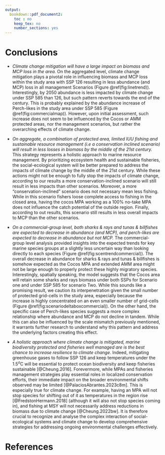 ```yaml
---
output:
  bookdown::pdf_document2:
    toc : no
    keep_tex: no
    number_sections: yes
---
```


# Conclusions

- *Climate change mitigation will have a large impact on biomass and MCP loss in the area.* On the aggregated level, climate change mitigation plays a pivotal role in influencing biomass and MCP loss within the study area with SSP 126 resulting in less abundance (and MCP) loss in all management Scenarios (Figure \@ref(fig:linetrend)). Interestingly, by 2050 abundance is less impacted by climate change under SSP 585 than 126, but such pattern reverts towards the end of the century. This is probably explained by the abundance increase of Perch-likes in the study area under SSP 585 (Figure \@ref(fig:commercialmap)). However, upon initial assessment, such increase does not seem to be influenced by the Cocos or AMM protected areas, nor the management scenarios, but rather the overarching effects of climate change.

- *On aggregate, a combination of protected area, limited IUU fishing and sustainable resource management (i.e a conservation inclined scenario) will result in less losses in biomass by the middle of the 21st century.* This strategy represents a holistic approach to marine resource management. By prioritizing ecosystem health and sustainable fisheries, the social-ecological system will be better prepared to address the impacts of climate change by the middle of the 21st century. While these actions might not be enough to fully stop the impacts of climate change, according to our results a more conservation-inclined scenario will still result in less impacts than other scenarios. Moreover, a more "conservation-inclined" scenario does not necessary mean less fishing. While in this scenario fishers loose complete access to fishing in the closed area, having the cocos MPA working as a 100% no-take MPA does not influence the catch potential of the outside region. Finally, according to out results, this scenario still results in less overall impacts to MCP than the other scenarios. 

- *On a commercial-group level, both sharks & rays and tunas & billfishes are expected to decrease in abundance (and MCP), and perch-likes are expected to decrease in abundance but not MCP.* The commercial-group level analysis provided insights into the expected trends for key marine species groups at a slightly less uncertain way than looking directly to each species (Figure \@ref(fig:scentrendcommercial)). The overall decrease in abundance for sharks & rays and tunas & billfishes is somehow expected as the Cocos MPA and extended AMM area might not be large enough to properly protect these highly migratory species. Interestingly, spatially speaking, the model suggests that the Cocos area will retain some sharks and rays biomass under both SSPs for Scenario one and under SSP 585 for scenario Two. While this sounds like a promising result, we caution its interpenetration given the small number of protected grid-cells in the study area, especially because the increase is highly concentrated on an even smaller number of grid-cells (Figure \@ref(fig:scenariodeltaboxcommercial)). On the other hand, the specific case of Perch-likes species suggests a more complex relationship where abundance and MCP do not decline in tandem. While this can also be influenced by the scale mismatch previously mentioned, it warrants further research to understand why this pattern and address the underlying factors creating this effect.

- *A holistic approach where climate change is mitigated, marine biodiversity protected and fisheries well managed are is the best chance to increase resilience to climate change.* Indeed, mitigating greenhouse gases to follow SSP 126 and keep temperatures under the $1.5^o$C will be essential to protect ocean biodiversity and keep fisheries sustainable [@Cheung.2016]. Forevermore, while MPAs and fisheries management strategies play essential roles in localized conservation efforts, their immediate impact on the broader environmental shifts observed may be limited [@PalaciosAbrantes.2023c8m]. This is especially true for climate change. For example, having an MPA will not stop species for shifting out of it as temperatures in the region rise [@FredstonHermann.2018] (although it will also not stop species coming in), and fishing at MSY will not necessarily address reductions in biomass due to climate change [@Cheung.2022bw]. It is therefore crucial to recognize and analyse the complex interaction of social-ecological systems and climate change to develop comprehensive strategies for addressing ongoing environmental challenges effectively.

# References
